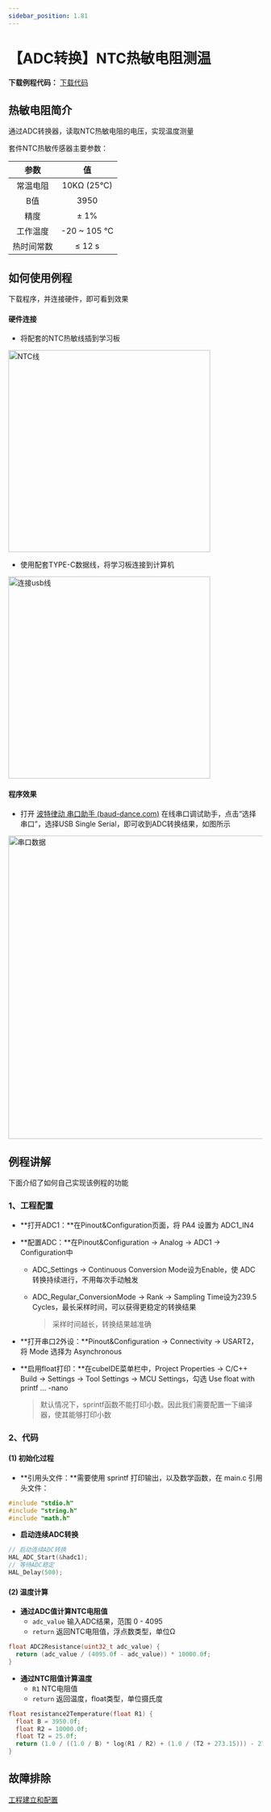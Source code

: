 ```yaml
---
sidebar_position: 1.81
---
```


# 【ADC转换】NTC热敏电阻测温

**下载例程代码：** <a href="https://pan.baidu.com/s/165NaFNbXgTJ7p0YcECWL3g?pwd=x99h" class="source_download_button">下载代码</a>

## 热敏电阻简介

通过ADC转换器，读取NTC热敏电阻的电压，实现温度测量

套件NTC热敏传感器主要参数：

|    参数    |     值      |
| :--------: | :---------: |
|  常温电阻  | 10KΩ (25℃)  |
|    B值     |    3950     |
|    精度    |    ± 1%     |
|  工作温度  | -20 ~ 105 ℃ |
| 热时间常数 |   ≤ 12 s    |

## 如何使用例程

下载程序，并连接硬件，即可看到效果

#### 硬件连接

- 将配套的NTC热敏线插到学习板

<div style={{ display: "flex", justifyContent: "center", alignItems: "center", marginBottom: "20px"}}>
<img src={require('./img/ADC_NTC/NTC线.png').default} alt="NTC线" width="400px" />
</div>

- 使用配套TYPE-C数据线，将学习板连接到计算机

<div style={{ display: "flex", justifyContent: "center", alignItems: "center", marginBottom: "20px"}}>
<img src={require('./img/连接usb线.webp').default} alt="连接usb线" width="400px" />
</div>

#### 程序效果

- 打开 [波特律动 串口助手 (baud-dance.com)](https://serial.baud-dance.com/) 在线串口调试助手，点击“选择串口”，选择USB Single Serial，即可收到ADC转换结果，如图所示

<div style={{ display: "flex", justifyContent: "center", alignItems: "center", marginBottom: "20px"}}>
<img src={require('./img/ADC_NTC/串口数据.png').default} alt="串口数据" width="600px" />
</div>

## 例程讲解

下面介绍了如何自己实现该例程的功能

### 1、工程配置

- **打开ADC1：**在Pinout&Configuration页面，将 PA4 设置为 ADC1_IN4

- **配置ADC：**在Pinout&Configuration -> Analog -> ADC1 -> Configuration中
  
  - ADC_Settings -> Continuous Conversion Mode设为Enable，使 ADC 转换持续进行，不用每次手动触发

  - ADC_Regular_ConversionMode -> Rank -> Sampling Time设为239.5 Cycles，最长采样时间，可以获得更稳定的转换结果

    > 采样时间越长，转换结果越准确
  
- **打开串口2外设：**Pinout&Configuration -> Connectivity -> USART2，将 Mode 选择为 Asynchronous

- **启用float打印：**在cubeIDE菜单栏中，Project Properties -> C/C++ Build -> Settings -> Tool Settings -> MCU Settings，勾选 Use float with printf ... -nano

  > 默认情况下，sprintf函数不能打印小数。因此我们需要配置一下编译器，使其能够打印小数

### 2、代码

#### (1) 初始化过程

- **引用头文件：**需要使用 sprintf 打印输出，以及数学函数，在 main.c 引用头文件：

```c
#include "stdio.h"
#include "string.h"
#include "math.h"
```

- **启动连续ADC转换**

```c
// 启动连续ADC转换
HAL_ADC_Start(&hadc1);
// 等待ADC稳定
HAL_Delay(500);
```

#### (2) 温度计算

- **通过ADC值计算NTC电阻值**
  - `adc_value` 输入ADC结果，范围 0 - 4095
  - `return` 返回NTC电阻值，浮点数类型，单位Ω

```c
float ADC2Resistance(uint32_t adc_value) {
  return (adc_value / (4095.0f - adc_value)) * 10000.0f;
}
```

- **通过NTC阻值计算温度**
  - `R1` NTC电阻值
  - `return` 返回温度，float类型，单位摄氏度

```c
float resistance2Temperature(float R1) {
  float B = 3950.0f;
  float R2 = 10000.0f;
  float T2 = 25.0f;
  return (1.0 / ((1.0 / B) * log(R1 / R2) + (1.0 / (T2 + 273.15))) - 273.15);
}
```
## 故障排除

[工程建立和配置](/docs/stm32/FAQ/TroubleShooting)
